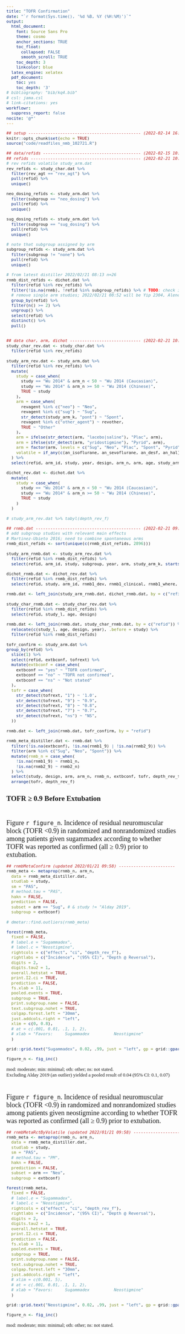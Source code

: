 ```yaml
---
title: "TOFR Confirmation"
date: "`r format(Sys.time(), '%d %B, %Y (%H:%M)')`"
output:
  html_document:
    font: Source Sans Pro
    theme: cosmo
    anchor_sections: TRUE
    toc_float: 
      collapsed: FALSE
      smooth_scroll: TRUE
    toc_depth: 3
    linkcolor: blue
  latex_engine: xelatex
  pdf_document:
    toc: yes
    toc_depth: '3'
# bibliography: "bib/kq4.bib"
# csl: jama.csl
# link-citations: yes
workflowr:
  suppress_report: false
nocite: '@*'
---
```


```{=html}
<style type="text/css">
  body{
  font-size: 9.5pt;
  font-family: Source Sans Pro;
}

.caption {
  font-size: 15px;
}

.list-group-item.active, .list-group-item.active:hover, .list-group-item.active:focus {
  color: #090909;
  background-color: #0909093d;
}

.lightable-classic.lightable-hover tbody tr:hover {
    background-color: #c5d4e4;
}
.btn-xs, .btn-group-xs>.btn { 
display: none; 
}

.btn-default {
display: none !important; 
}

.popover-title {
      font-size: 12px;
  }

.popover-content {
      font-size: 12px;
  }
  
.popover-content {
    background-color: white;
    <!-- color: #FFFFFF; -->
    padding: 2px;
  }

<!-- .arrow { -->
<!--   border-right-color: red !important; -->
<!-- } -->

<!-- :target {  /* fix target location so caption appears */ -->
<!--     display: block;     -->
<!--     position: relative;      -->
<!--     top: 10px; -->
<!--     visibility: hidden; -->
<!-- } -->

</style>

<script>
$(document).ready(function(){
    $('[data-toggle="popover"]').popover({html: true, placement: top});
});
</script>
```

```r
## setup ---------------------------------------------- (2022-02-14 16:17) @----
knitr::opts_chunk$set(echo = TRUE)
source("code/readfiles_nmb_102721.R")
```

```r
## data/refids ---------------------------------------- (2022-02-15 10:28) @
## refids --------------------------------------------- (2022-02-21 10:31) @----
# rev refids volatile study_arm.dat 
rev_refids <- study_char.dat %>% 
  filter(rev_agt == "rev_agt") %>% 
  pull(refid) %>% 
  unique()

neo_dosing_refids <- study_arm.dat %>% 
  filter(subgroup == "neo_dosing") %>% 
  pull(refid) %>% 
  unique()

sug_dosing_refids <- study_arm.dat %>% 
  filter(subgroup == "sug_dosing") %>% 
  pull(refid) %>% 
  unique()

# note that subgroup assigned by arm
subgroup_refids <- study_arm.dat %>% 
  filter(subgroup != "none") %>% 
  pull(refid) %>% 
  unique()

# from latest distiller 2022/02/21 08:13 n=26
rnmb_dist_refids <- dichot.dat %>%
  filter(refid %in% rev_refids) %>%
  filter(!is.na(rnmb), !refid %in% subgroup_refids) %>% # TODO: check if corrext
  # remove single arm studies; 2022/02/21 08:52 will be Yip 2304, Alenezu 3574
  group_by(refid) %>%
  filter(n() >= 2) %>%
  ungroup() %>%
  select(refid) %>%
  distinct() %>%
  pull()


## data char, arm, dichot ----------------------------- (2022-02-21 10:32) @----
study_char_rev.dat <- study_char.dat %>%
  filter(refid %in% rev_refids) 

study_arm_rev.dat <- study_arm.dat %>%
  filter(refid %in% rev_refids) %>%
  mutate(
    study = case_when(
      study == "Wu 2014" & arm_n < 50 ~ "Wu 2014 (Caucasian)",
      study == "Wu 2014" & arm_n >= 50 ~ "Wu 2014 (Chinese)",
      TRUE ~ study
    ),
    arm = case_when(
      revagent %in% c("neo") ~ "Neo",
      revagent %in% c("sug") ~ "Sug",
      str_detect(study_arm_k, "pont") ~ "Spont",
      revagent %in% c("other_agent") ~ revother,
      TRUE ~ "Other"
    ),
    arm = ifelse(str_detect(arm, "lacebo|saline"), "Plac", arm),
    arm = ifelse(str_detect(arm, "yridostigmine"), "Pyrid", arm),
    arm = factor(arm, levels = c("Sug", "Neo", "Plac", "Spont", "Pyrid", "Other"), ordered = TRUE),
    volatile = if_any(c(an_isoflurane, an_sevoflurane, an_desf, an_hal), ~ !is.na(.))
  ) %>%
  select(refid, arm_id, study, year, design, arm_n, arm, age, study_arm_k, subgroup, depth, depth_rev_f, starts_with("depth_rev_"), anesth:anes_agent_spec, neo_dose, neo_max_dose, neo_dose_unit, sug_dose, sug_dose_max, nmbagent, gen_type, revtim, revtim_comment, mon_cat, mon_cat_f)

dichot_rev.dat <- dichot.dat %>%
  mutate(
    study = case_when(
      study == "Wu 2014" & arm_n < 50 ~ "Wu 2014 (Caucasian)",
      study == "Wu 2014" & arm_n >= 50 ~ "Wu 2014 (Chinese)",
      TRUE ~ study
    )
  )

# study_arm_rev.dat %>% tabyl(depth_rev_f)
```

```r
## rnmb.dat ------------------------------------------- (2022-02-21 09:00) @----
# add subgroup studies with relevant main effects
# Martinez-Ubieto 2016; need to combine spontaneous arms
rnmb_dist_refids <- sort(unique(c(rnmb_dist_refids, 2896)))

study_arm_rnmb.dat <- study_arm_rev.dat %>% 
  filter(refid %in% rnmb_dist_refids) %>% 
  select(refid, arm_id, study, subgroup, year, arm, study_arm_k, starts_with("depth_rev"), mon_cat, mon_cat_f, neo_dose, neo_max_dose, neo_dose_unit, sug_dose, sug_dose_max, arm_n, nmbagent, gen_type, revtim, revtim_comment)

dichot_rnmb.dat <- dichot_rev.dat %>% 
  filter(refid %in% rnmb_dist_refids) %>% 
  select(refid, study, arm_id, rnmb1_dev, rnmb1_clinical, rnmb1_where, rnmb2_dev, rnmb2_clinical, rnmb2_where, rnmb, rnmb1_n, rnmb1_per, rnmb1_7, rnmb1_8, rnmb1_9, rnmb1_1, rnmb1_clinical, rnmb2_n, rnmb2_per, rnmb2_7, rnmb2_8, rnmb2_9, rnmb2_1, rnmb2_clinical)

rnmb.dat <- left_join(study_arm_rnmb.dat, dichot_rnmb.dat, by = c("refid", "study", "arm_id"))

study_char_rnmb.dat <- study_char_rev.dat %>%
  filter(refid %in% rnmb_dist_refids) %>% 
  select(refid, study_l, age, design)

rnmb.dat <- left_join(rnmb.dat, study_char_rnmb.dat, by = c("refid")) %>%
  relocate(c(study_l, age, design, year), .before = study) %>% 
  filter(refid %in% rnmb_dist_refids) 

tofr_confirm <- study_arm.dat %>% 
group_by(refid) %>%
  slice(1) %>%
  select(refid, extbconf, tofrext) %>%
  mutate(extbconf = case_when(
    extbconf == "yes" ~ "TOFR confirmed",
    extbconf == "no" ~ "TOFR not confirmed",
    extbconf == "ns" ~ "Not stated"
  ),
  tofr = case_when(
    str_detect(tofrext, "1") ~ '1.0',
    str_detect(tofrext, "9") ~ "0.9",
    str_detect(tofrext, "8") ~ "0.8",
    str_detect(tofrext, "7") ~ "0.7",
    str_detect(tofrext, "ns") ~ "NS",
  ))

rnmb.dat <- left_join(rnmb.dat, tofr_confirm, by = "refid")

rnmb_meta_distiller.dat <- rnmb.dat %>%
  filter(!is.na(extbconf), !is.na(rnmb1_9) | !is.na(rnmb2_9)) %>%
  filter(arm %in% c("Sug", "Neo", "Spont")) %>%
  mutate(rnmb_n = case_when(
    !is.na(rnmb1_9) ~ rnmb1_n,
    !is.na(rnmb2_9) ~ rnmb2_n)
  ) %>% 
  select(study, design, arm, arm_n, rnmb_n, extbconf, tofr, depth_rev_f) %>% 
  arrange(tofr, depth_rev_f)
```


## TOFR ≥ 0.9 Before Extubation

<a id="kq4Fig1"></a>

<br/>

<font size = 4> Figure `r figure_n`. Incidence of residual neuromuscular block (TOFR \<0.9) in randomized and nonrandomized studies among patients given sugammadex according to whether TOFR was reported as confirmed (all ≥ 0.9) prior to extubation.  </font>

```r
## rnmbMetaConfirm (updated 2022/01/21 09:58) -----------------------
rnmb_meta <- metaprop(rnmb_n, arm_n, 
  data = rnmb_meta_distiller.dat,
  studlab = study,
  sm = "PAS",
  # method.tau = "PAS",
  hakn = FALSE,
  prediction = FALSE,
  subset = arm == "Sug", # & study != "Alday 2019",
  subgroup = extbconf)

# dmetar::find.outliers(rnmb_meta)

forest(rnmb_meta,
  fixed = FALSE,
  # label.e = "Sugammadex",
  # label.c = "Neostigmine",
  rightcols = c("effect", "ci", "depth_rev_f"),
  rightlabs = c("Incidence", "(95% CI)", "Depth @ Reversal"),
  digits = 2,
  digits.tau2 = 1,
  overall.hetstat = TRUE,
  print.I2.ci = TRUE,
  prediction = FALSE,
  fs.xlab = 11,
  pooled.events = TRUE,
  subgroup = TRUE,
  print.subgroup.name = FALSE,
  text.subgroup.nohet = TRUE,
  colgap.forest.left = "30mm",
  just.addcols.right = "left",
  xlim = c(0, 0.8),
  # at = c(.001, 0.01, .1, 1, 2),
  # xlab = "Favors:     Sugammadex          Neostigmine"
  )

grid::grid.text("Sugammadex", 0.02, .99, just = "left", gp = grid::gpar(cex = 1.2, fontface = "bold"))

figure_n <- fig_inc()
```
mod: moderate; min: minimal; oth: other; ns: not stated.<br/>
Excluding Alday 2019 (an outlier) yielded a pooled result of 0.04 (95% CI: 0.1, 0.07)

<br/>

<font size = 4> Figure `r figure_n`. Incidence of residual neuromuscular block (TOFR \<0.9) in randomized and nonrandomized studies among patients given neostigmine according to whether TOFR was reported as confirmed (all ≥ 0.9) prior to extubation.  </font>

```r
## rnmbMetaRctByVolatile (updated 2022/01/21 09:58) -----------------------
rnmb_meta <- metaprop(rnmb_n, arm_n, 
  data = rnmb_meta_distiller.dat,
  studlab = study,
  sm = "PAS",
  # method.tau = "PM",
  hakn = FALSE,
  prediction = FALSE,
  subset = arm == "Neo",
  subgroup = extbconf)

forest(rnmb_meta,
  fixed = FALSE,
  # label.e = "Sugammadex",
  # label.c = "Neostigmine",
  rightcols = c("effect", "ci", "depth_rev_f"),
  rightlabs = c("Incidence", "(95% CI)", "Depth @ Reversal"),
  digits = 2,
  digits.tau2 = 1,
  overall.hetstat = TRUE,
  print.I2.ci = TRUE,
  prediction = FALSE,
  fs.xlab = 11,
  pooled.events = TRUE,
  subgroup = TRUE,
  print.subgroup.name = FALSE,
  text.subgroup.nohet = TRUE,
  colgap.forest.left = "30mm",
  just.addcols.right = "left",
  # xlim = c(0.001, 5),
  # at = c(.001, 0.01, .1, 1, 2),
  # xlab = "Favors:     Sugammadex          Neostigmine"
  )

grid::grid.text("Neostigmine", 0.02, .99, just = "left", gp = grid::gpar(cex = 1.2, fontface = "bold"))

figure_n <- fig_inc()
```
mod: moderate; min: minimal; oth: other; ns: not stated.













